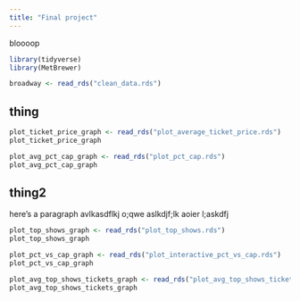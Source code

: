 ```yaml
---
title: "Final project"
---
```


bloooop

```r
library(tidyverse)
library(MetBrewer)

broadway <- read_rds("clean_data.rds")

```

## thing

```r
plot_ticket_price_graph <- read_rds("plot_average_ticket_price.rds")
plot_ticket_price_graph
```

```r
plot_avg_pct_cap_graph <- read_rds("plot_pct_cap.rds")
plot_avg_pct_cap_graph 
```

## thing2

here's a paragraph avlkasdflkj o;qwe aslkdjf;lk aoier l;askdfj 

```r
plot_top_shows_graph <- read_rds("plot_top_shows.rds")
plot_top_shows_graph
```

```r
plot_pct_vs_cap_graph <- read_rds("plot_interactive_pct_vs_cap.rds")
plot_pct_vs_cap_graph
```

```r
plot_avg_top_shows_tickets_graph <- read_rds("plot_avg_top_shows_tickets_graph.rds")
plot_avg_top_shows_tickets_graph
```


